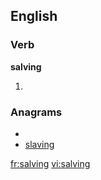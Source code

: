 
==English==

===Verb===
'''salving'''

# {{present participle of|[[salve]]}}

===Anagrams===
* {{alphagram|agilnsv}}
* [[slaving#English|slaving]]

[[fr:salving]]
[[vi:salving]]